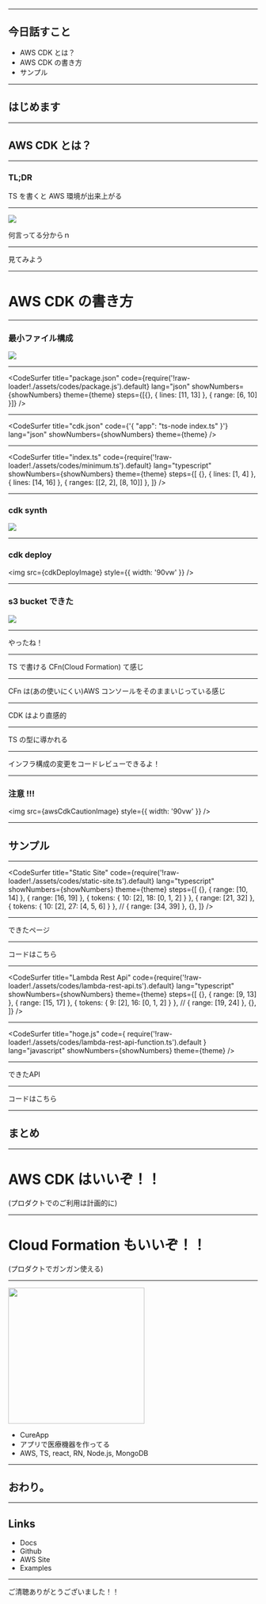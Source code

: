 

<Head>
  <HeadContents
    title={packageJson.slideTitle}
    urlPath={packageJson.slideKey}
    image={ogImage}
  />
</Head>

<Top
  title={packageJson.slideTitle}
  eventName="Gotanda.js #11"
  hashtag="gotandajs"
/>

---

## 今日話すこと

- AWS CDK とは？
- AWS CDK の書き方
- サンプル

---

## はじめます

---

## AWS CDK とは？

---

### TL;DR

TS を書くと AWS 環境が出来上がる

---

<img src={naniitteruka} style={{}} />

何言ってる分からｎ

---

見てみよう

---

# AWS CDK の書き方

---

### 最小ファイル構成

<img src={fileConstitutionImage} />

---

<CodeSurfer
  title="package.json"
  code={require('!raw-loader!./assets/codes/package.js').default}
  lang="json"
  showNumbers={showNumbers}
  theme={theme}
  steps={[{}, { lines: [11, 13] }, { range: [6, 10] }]}
/>

---

<CodeSurfer
  title="cdk.json"
  code={'{ "app": "ts-node index.ts" }'}
  lang="json"
  showNumbers={showNumbers}
  theme={theme}
/>

---

<CodeSurfer
  title="index.ts"
  code={require('!raw-loader!./assets/codes/minimum.ts').default}
  lang="typescript"
  showNumbers={showNumbers}
  theme={theme}
  steps={[
    {},
    { lines: [1, 4] },
    { lines: [14, 16] },
    { ranges: [[2, 2], [8, 10]] },
  ]}
/>

---

### cdk synth

<img src={cdkSynthImage} />

---

### cdk deploy

<img src={cdkDeployImage} style={{ width: '90vw' }} />

---

### s3 bucket できた

<img src={cdkResultImage} />

---

やったね！

---

TS で書ける CFn(Cloud Formation) て感じ

---

CFn は(あの使いにくい)AWS コンソールをそのままいじっている感じ

---

CDK はより直感的

---

TS の型に導かれる

---

インフラ構成の変更をコードレビューできるよ！

---

### 注意 !!!

<img src={awsCdkCautionImage} style={{ width: '90vw' }} />

---

## サンプル

---

<CodeSurfer
  title="Static Site"
  code={require('!raw-loader!./assets/codes/static-site.ts').default}
  lang="typescript"
  showNumbers={showNumbers}
  theme={theme}
  steps={[
    {},
    { range: [10, 14] },
    { range: [16, 19] },
    { tokens: { 10: [2], 18: [0, 1, 2] } },
    { range: [21, 32] },
    { tokens: { 10: [2], 27: [4, 5, 6] } },
    // { range: [34, 39] },
    {},
  ]}
/>

---

<ExLink href="https://d7srgc5j9isfi.cloudfront.net/">できたページ</ExLink>

---

<ExLink href="https://github.com/yamatatsu/cdk-static-site-sample">
  コードはこちら
</ExLink>

---

<CodeSurfer
  title="Lambda Rest Api"
  code={require('!raw-loader!./assets/codes/lambda-rest-api.ts').default}
  lang="typescript"
  showNumbers={showNumbers}
  theme={theme}
  steps={[
    {},
    { range: [9, 13] },
    { range: [15, 17] },
    { tokens: { 9: [2], 16: [0, 1, 2] } },
    // { range: [19, 24] },
    {},
  ]}
/>

---

<CodeSurfer
  title="hoge.js"
  code={
    require('!raw-loader!./assets/codes/lambda-rest-api-function.ts').default
  }
  lang="javascript"
  showNumbers={showNumbers}
  theme={theme}
/>

---

<ExLink href="https://h8rqfdnrm4.execute-api.ap-northeast-1.amazonaws.com/prod">
  できたAPI
</ExLink>

---

<ExLink href="https://github.com/yamatatsu/cdk-lambda-rest-api-sample">
  コードはこちら
</ExLink>

---

## まとめ

---

# AWS CDK はいいぞ！！

(プロダクトでのご利用は計画的に)

---

# Cloud Formation もいいぞ！！

(プロダクトでガンガン使える)

---

<img
  src="https://i.gyazo.com/87d23d84bc93c83bb165c9d2f239f703.png"
  width="275"
/>

- <ExLink href="https://cureapp.co.jp">CureApp</ExLink>
- アプリで医療機器を作ってる
- AWS, TS, react, RN, Node.js, MongoDB

---

## おわり。

---

## Links

- <ExLink href="https://docs.aws.amazon.com/cdk/api/latest/">Docs</ExLink>
- <ExLink href="https://github.com/awslabs/aws-cdk">Github</ExLink>
- <ExLink href="https://docs.aws.amazon.com/cdk/latest/guide/what-is.html">
    AWS Site
  </ExLink>
- <ExLink href="https://github.com/aws-samples/aws-cdk-examples/tree/master/typescript">
    Examples
  </ExLink>

---

ご清聴ありがとうございました！！
